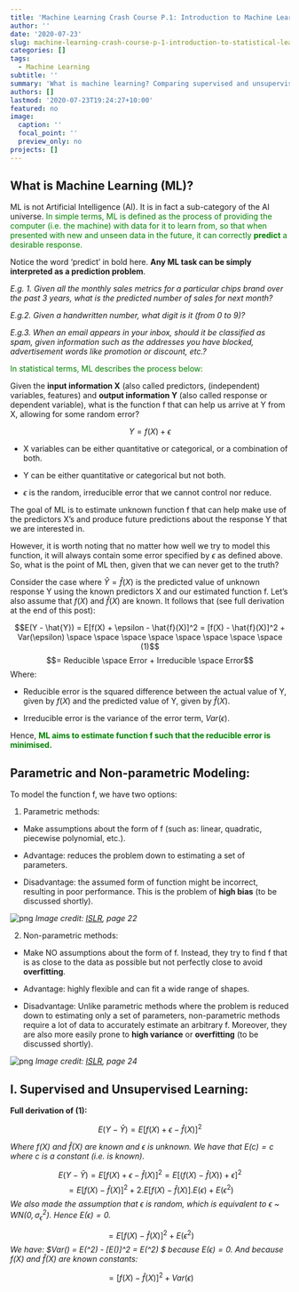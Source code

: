 ```yaml
---
title: 'Machine Learning Crash Course P.1: Introduction to Machine Learning'
author: ''
date: '2020-07-23'
slug: machine-learning-crash-course-p-1-introduction-to-statistical-learning
categories: []
tags:
  - Machine Learning
subtitle: ''
summary: 'What is machine learning? Comparing supervised and unsupervised learning, regression and classification. Introducing the bias-variance tradeoff.'
authors: []
lastmod: '2020-07-23T19:24:27+10:00'
featured: no
image:
  caption: ''
  focal_point: ''
  preview_only: no
projects: []
---
```


## **What is Machine Learning (ML)?**

ML is not Artificial Intelligence (AI). It is in fact a sub-category of the AI universe. <span style="color:green">In simple terms, ML is defined as the process of providing the computer (i.e. the machine) with data for it to learn from, so that when presented with new and unseen data in the future, it can correctly **predict** a desirable response.</span>

Notice the word 'predict' in bold here. **Any ML task can be simply interpreted as a prediction problem**. 

*E.g. 1. Given all the monthly sales metrics for a particular chips brand over the past 3 years, what is the predicted number of sales for next month?*   

*E.g.2. Given a handwritten number, what digit is it (from 0 to 9)?*

*E.g.3. When an email appears in your inbox, should it be classified as spam, given information such as the addresses you have blocked, advertisement words like promotion or discount, etc.?*

<span style="color:green">In statistical terms, ML describes the process below:</span>


Given the **input information X** (also called predictors, (independent) variables, features) and **output information Y** (also called response or dependent variable), what is the function f that can help us arrive at Y from X, allowing for some random error?

$$Y = f(X) + \epsilon$$

* X variables can be either quantitative or categorical, or a combination of both.

* Y can be either quantitative or categorical but not both. 

* $\epsilon$ is the random, irreducible error that we cannot control nor reduce.

The goal of ML is to estimate unknown function f that can help make use of the predictors X's and produce future predictions about the response Y that we are interested in.  

However, it is worth noting that no matter how well we try to model this function, it will always contain some error specified by $\epsilon$ as defined above. So, what is the point of ML then, given that we can never get to the truth? 

Consider the case where $\hat{Y} = \hat{f}(X)$ is the predicted value of unknown response Y using the known predictors X and our estimated function f. Let's also assume that $f(X)$ and $\hat{f}(X)$ are known. It follows that (see full derivation at the end of this post): 

$$E(Y - \hat{Y}) = E[f(X) + \epsilon - \hat{f}(X)]^2 = [f(X) - \hat{f}(X)]^2 + Var(\epsilon) \space \space \space \space \space \space \space \space (1)$$ 
$$= Reducible \space Error + Irreducible \space Error$$
Where: 

* Reducible error is the squared difference between the actual value of Y, given by $f(X)$ and the predicted value of Y, given by $\hat{f}(X)$. 

* Irreducible error is the variance of the error term, $Var(\epsilon)$.

Hence, <span style="color:green">**ML aims to estimate function f such that the reducible error is minimised.**</span>

## **Parametric and Non-parametric Modeling:**

To model the function f, we have two options: 

1. Parametric methods: 

* Make assumptions about the form of f (such as: linear, quadratic, piecewise polynomial, etc.).

* Advantage: reduces the problem down to estimating a set of parameters. 

* Disadvantage: the assumed form of function might be incorrect, resulting in poor performance. This is the problem of **high bias** (to be discussed shortly).

![png](./parametric.png)
*Image credit: [ISLR](http://faculty.marshall.usc.edu/gareth-james/ISL/), page 22*

2. Non-parametric methods: 

* Make NO assumptions about the form of f. Instead, they try to find f that is as close to the data as possible but not perfectly close to avoid **overfitting**. 

* Advantage: highly flexible and can fit a wide range of shapes. 

* Disadvantage: Unlike parametric methods where the problem is reduced down to estimating only a set of parameters, non-parametric methods require a lot of data to accurately estimate an arbitrary f. Moreover, they are also more easily prone to **high variance** or **overfitting** (to be discussed shortly).

![png](./nonparametric.png)
*Image credit: [ISLR](http://faculty.marshall.usc.edu/gareth-james/ISL/), page 24*

## **I. Supervised and Unsupervised Learning:**



**Full derivation of (1):** 

$$E(Y - \hat{Y}) = E[f(X) + \epsilon - \hat{f}(X)]^2$$

*Where $f(X)$ and $\hat{f}(X)$ are known and $\epsilon$ is unknown. 
We have that $E(c) = c$ where $c$ is a constant (i.e. is known).*

$$E(Y - \hat{Y}) = E[f(X) + \epsilon - \hat{f}(X)]^2 = E[(f(X)-\hat{f}(X)) + \epsilon]^2$$
$$= E[f(X)-\hat{f}(X)]^2 + 2.E[f(X)-\hat{f}(X)].E(\epsilon) + E(\epsilon^2)$$
*We also made the assumption that $\epsilon$ is random, which is equivalent to $\epsilon$ ~ $WN(0, \sigma_\epsilon^2)$. Hence $E(\epsilon)=0$.*

$$=E[f(X)-\hat{f}(X)]^2 + E(\epsilon^2)$$
*We have: $Var(\epsilon) = E(\epsilon^2) - [E(\epsilon)]^2 = E(\epsilon^2) $ because $E(\epsilon) = 0$. And because $f(X)$ and $\hat{f}(X)$ are known constants:*

$$= [f(X) - \hat{f}(X)]^2 + Var(\epsilon)$$









